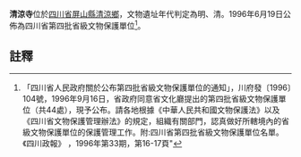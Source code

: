 {{msg:四川省文物保護單位
|名稱 = 清涼寺
|編號 = 32
|圖片 = 
|級別 = S4
|分類 = 
|時代 = [[明代|明代]]、[[清代|清代]]
|地点 = [[四川省|四川省]][[屏山縣|屏山縣]][[清涼鄉|清涼鄉]]
|坐標 =
|登錄 = 1996年6月19日
}}
'''清涼寺'''位於[[四川省|四川省]][[屏山縣|屏山縣]][[清涼鄉|清涼鄉]]，文物遺址年代判定為明、清。1996年6月19日公佈為四川省第四批省級文物保護單位<ref>「四川省人民政府關於公布第四批省級文物保護單位的通知」，川府發〔1996〕104號，1996年9月16日，省政府同意省文化廳提出的第四批省級文物保護單位（共44處），現予公布。請各地根據《中華人民共和國文物保護法》以及《四川省文物保護管理辦法》的規定，組織有關部門，認真做好所轄境內的省級文物保護單位的保護管理工作。附:四川省第四批省級文物保護單位名單。《四川政報》 ，1996年第33期，第16-17頁"</ref>。
==註釋==
{{reflist}}
{{文物保護單位小作品}}
{{宜賓市境內的四川省文物保護單位}}